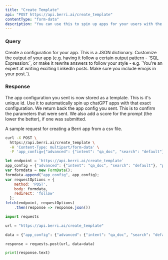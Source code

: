 ```yaml
---
title: "Create Template"
api: "POST https://api.berri.ai/create_template"
contentType: "form-data"
description: "You can use this to spin up apps for your users with the same configuration"
---
```


### Query

<ParamField body="app_config" type="string">
  Create a configuration for your app. This is a JSON dictionary. 
</ParamField>

<ParamField body="prompt" type="string" optional>
  Customize the output of your app (e.g. having it follow a certain output pattern - `SQL Expression:`, or make it rewrite answers to follow your style - e.g. `You're an expert at writing exciting LinkedIn posts. Make sure you include emojis in your post.`). 
</ParamField>


### Response

<ResponseField name="template_id" type="string">
  The app configuration you sent is now stored as a template. This is it's unique id. Use it to automatically spin up chatGPT apps with that exact configuration. 
</ResponseField>

<ResponseField name="app_config" type="dictionary">
  We return back the app config you sent. This is to confirm the parameters that were sent. We also add a score for the prompt (the lower the better), if one was submitted. 
</ResponseField>

A sample request for creating a Berri app from a csv file.

<RequestExample>

```bash
curl -X POST \
  https://api.berri.ai/create_template \
  -H 'Content-Type: multipart/form-data' \
  -F 'app_config={"advanced": {"intent": "qa_doc", "search": "default"}, "prompt": "Be legal and ethical", "output_length": "256"}'
```

```javascript javascript
let endpoint = `https://api.berri.ai/create_template`
app_config = {"advanced": {"intent": "qa_doc", "search": "default"}, "prompt": "Be legal and ethical", "output_length": "256"}
var formdata = new FormData();
formdata.append("app_config", app_config);
var requestOptions = {
    method: 'POST',
    body: formdata,
    redirect: 'follow'
  };
fetch(endpoint, requestOptions)
    .then(response => response.json())
```

```python python
import requests

url = "https://api.berri.ai/create_template"

data = {"app_config": {"advanced": {"intent": "qa_doc", "search": "default"}, "prompt": "Be legal and ethical", "output_length": "256"} }

response = requests.post(url, data=data)

print(response.text)
```
</RequestExample>
